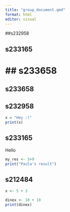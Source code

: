 ```yaml
---
title: "group_document.qmd"
format: html
editor: visual
---
```



##s232958

## s233165


# \## s233658
## s233658


## s232958

```r
x = "Hey :)"
print(x)
```

## s233165

Hello

```r
my_res <- 5+9
print("Paula's result")
```

## s212484

```r
x <- 5 + 3
```

```r
dinex <- 10 + 10
print(dinex)
```
